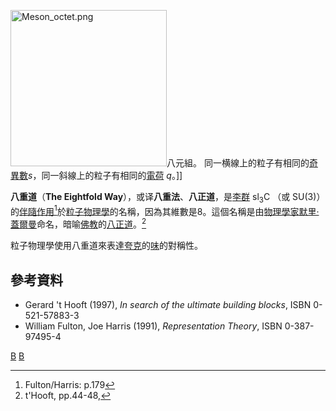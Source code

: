 [[File:Meson_octet.png|250px]]八元組。 同一横線上的粒子有相同的[[奇異數|奇異數]]''s''，同一斜線上的粒子有相同的[[電荷|電荷]] ''q''。]]

'''八重道'''（'''The Eightfold Way'''），或译'''八重法'''、'''八正道'''，是[[李群|李群]] sl<sub>3</sub>C （或 SU(3)）的[[伴隨作用|伴隨作用]]<ref>Fulton/Harris: p.179</ref>於[[粒子物理學|粒子物理學]]的名稱，因為其維數是8。這個名稱是由[[物理學家|物理學家]][[默里·蓋爾曼|默里·蓋爾曼]]命名，暗喻[[佛教|佛教]]的[[八正道|八正道]]。<ref>t'Hooft, pp.44-48,</ref>

粒子物理學使用八重道來表達[[夸克|夸克]]的[[味_(粒子物理學)|味]]的對稱性。

== 參考資料 ==
*Gerard 't Hooft (1997), ''In search of the ultimate building blocks'', ISBN 0-521-57883-3
*William Fulton, Joe Harris (1991), ''Representation Theory'', ISBN 0-387-97495-4

<references/>

{{particle-stub}}

[[Category:粒子物理学|B]]
[[Category:表示论|B]]
